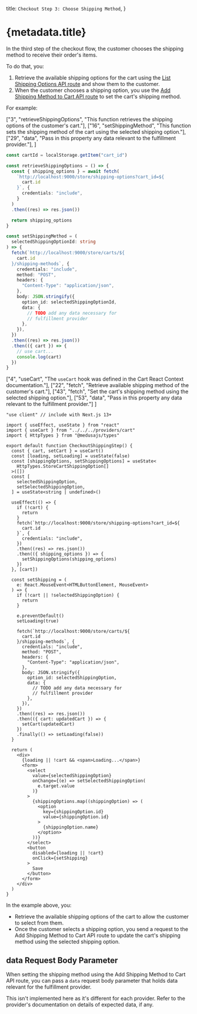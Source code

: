 
  title: `Checkout Step 3: Choose Shipping Method`,
}

# {metadata.title}

In the third step of the checkout flow, the customer chooses the shipping method to receive their order's items.

To do that, you:

1. Retrieve the available shipping options for the cart using the [List Shipping Options API route](!api!/store#shipping-options_getshippingoptions) and show them to the customer.
2. When the customer chooses a shipping option, you use the [Add Shipping Method to Cart API route](!api!/store#carts_postcartsidshippingmethods) to set the cart's shipping method.

For example:

<CodeTabs group="store-request">
  <CodeTab label="Fetch API" value="fetch">

  ["3", "retrieveShippingOptions", "This function retrieves the shipping options of the customer's cart."],
  ["16", "setShippingMethod", "This function sets the shipping method of the cart using the selected shipping option."],
  ["29", "data", "Pass in this property any data relevant to the fulfillment provider."],
]

  ```ts highlights={fetchHighlights}
  const cartId = localStorage.getItem("cart_id")

  const retrieveShippingOptions = () => {
    const { shipping_options } = await fetch(
      `http://localhost:9000/store/shipping-options?cart_id=${
        cart.id
      }`, {
        credentials: "include",
      }
    )
    .then((res) => res.json())

    return shipping_options
  }

  const setShippingMethod = (
    selectedShippingOptionId: string
  ) => {
    fetch(`http://localhost:9000/store/carts/${
      cart.id
    }/shipping-methods`, {
      credentials: "include",
      method: "POST",
      headers: {
        "Content-Type": "application/json",
      },
      body: JSON.stringify({
        option_id: selectedShippingOptionId,
        data: {
          // TODO add any data necessary for
          // fulfillment provider
        },
      }),
    })
    .then((res) => res.json())
    .then(({ cart }) => {
      // use cart...
      console.log(cart)
    })
  }
  ```

  </CodeTab>
  <CodeTab label="React" value="react">

  ["4", "useCart", "The `useCart` hook was defined in the Cart React Context documentation."],
  ["22", "fetch", "Retrieve available shipping method of the customer's cart."],
  ["43", "fetch", "Set the cart's shipping method using the selected shipping option."],
  ["53", "data", "Pass in this property any data relevant to the fulfillment provider."]
]

  ```tsx highlights={highlights}
  "use client" // include with Next.js 13+

  import { useEffect, useState } from "react"
  import { useCart } from "../../../providers/cart"
  import { HttpTypes } from "@medusajs/types"

  export default function CheckoutShippingStep() {
    const { cart, setCart } = useCart()
    const [loading, setLoading] = useState(false)
    const [shippingOptions, setShippingOptions] = useState<
      HttpTypes.StoreCartShippingOption[]
    >([])
    const [
      selectedShippingOption, 
      setSelectedShippingOption,
    ] = useState<string | undefined>()

    useEffect(() => {
      if (!cart) {
        return
      }
      fetch(`http://localhost:9000/store/shipping-options?cart_id=${
        cart.id
      }`, {
        credentials: "include",
      })
      .then((res) => res.json())
      .then(({ shipping_options }) => {
        setShippingOptions(shipping_options)
      })
    }, [cart])

    const setShipping = (
      e: React.MouseEvent<HTMLButtonElement, MouseEvent>
    ) => {
      if (!cart || !selectedShippingOption) {
        return
      }

      e.preventDefault()
      setLoading(true)

      fetch(`http://localhost:9000/store/carts/${
        cart.id
      }/shipping-methods`, {
        credentials: "include",
        method: "POST",
        headers: {
          "Content-Type": "application/json",
        },
        body: JSON.stringify({
          option_id: selectedShippingOption,
          data: {
            // TODO add any data necessary for
            // fulfillment provider
          },
        }),
      })
      .then((res) => res.json())
      .then(({ cart: updatedCart }) => {
        setCart(updatedCart)
      })
      .finally(() => setLoading(false))
    }

    return (
      <div>
        {loading || !cart && <span>Loading...</span>}
        <form>
          <select 
            value={selectedShippingOption}
            onChange={(e) => setSelectedShippingOption(
              e.target.value
            )}
          >
            {shippingOptions.map((shippingOption) => (
              <option
                key={shippingOption.id}
                value={shippingOption.id}
              >
                {shippingOption.name}
              </option>
            ))}
          </select>
          <button
            disabled={loading || !cart}
            onClick={setShipping}
          >
            Save
          </button>
        </form>
      </div>
    )
  }
  ```

  </CodeTab>
</CodeTabs>

In the example above, you:

- Retrieve the available shipping options of the cart to allow the customer to select from them.
- Once the customer selects a shipping option, you send a request to the Add Shipping Method to Cart API route to update the cart's shipping method using the selected shipping option.

## data Request Body Parameter

When setting the shipping method using the Add Shipping Method to Cart API route, you can pass a `data` request body parameter that holds data relevant for the fulfillment provider.

This isn't implemented here as it's different for each provider. Refer to the provider's documentation on details of expected data, if any.
